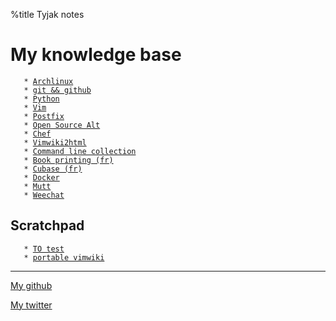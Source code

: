 %title Tyjak notes



= My knowledge base =

	* [[Archlinux]]
	* [[git && github]]
	* [[Python]]
	* [[Vim]]
	* [[Postfix]]
	* [[Open Source Alt]]
	* [[Chef]]
	* [[Vimwiki2html]]
	* [[Command line collection]]
	* [[Book printing (fr)]]
	* [[Cubase (fr)]]
	* [[Docker]]
	* [[Mutt]]
	* [[Weechat]]

== Scratchpad ==
	
	* [[TO test]]
	* [[portable vimwiki]]
 
----

<i class="fa fa-github"></i> [[http://www.github.com/tyjak|My github]]

<i class="fa fa-twitter"></i> [[http://www.twitter.com/tyjak|My twitter]]

 {{http://vimwiki.googlecode.com/hg/images/vimwiki_logo.png|Vimwiki|class="center-block"}}
 
